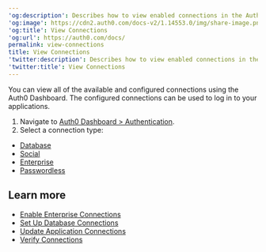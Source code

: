 ---
'og:description': Describes how to view enabled connections in the Auth0 Dashboard.
'og:image': https://cdn2.auth0.com/docs-v2/1.14553.0/img/share-image.png
'og:title': View Connections
'og:url': https://auth0.com/docs/
permalink: view-connections
title: View Connections
'twitter:description': Describes how to view enabled connections in the Auth0 Dashboard.
'twitter:title': View Connections
---
You can view all of the available and configured connections using the <Tooltip tip="Auth0 Dashboard: Auth0's main product to configure your services." cta="View Glossary" href="/docs/glossary?term=Auth0+Dashboard">Auth0 Dashboard</Tooltip>. The configured connections can be used to log in to your applications.

1. Navigate to [Auth0 Dashboard > Authentication](https://manage.auth0.com/#/connections).
2. Select a connection type:

* [Database](https://manage.auth0.com/#/connections/database)
* [Social](https://manage.auth0.com/#/connections/social)
* [Enterprise](https://manage.auth0.com/#/connections/enterprise)
* [Passwordless](https://manage.auth0.com/#/connections/passwordless)

## Learn more

* [Enable Enterprise Connections](/docs/authenticate/identity-providers/enterprise-identity-providers/enable-enterprise-connections)
* [Set Up Database Connections](/docs/get-started/applications/set-up-database-connections)
* [Update Application Connections](/docs/get-started/applications/update-application-connections)
* [Verify Connections](/docs/troubleshoot/basic-issues/verify-connections)